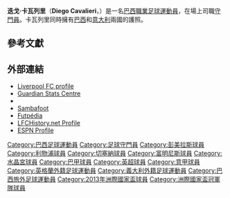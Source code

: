 {{noteta|G1=uefa|G2=意甲|G3=南美球會|G4=Football
|T=zh-hans:迭戈·卡瓦列里;zh-hk:迪亞高·卡華利尼;zh-tw:迪亞哥·卡瓦列里;
|1=zh-hans:卡瓦列里;zh-hk:卡華利尼;zh-tw:卡瓦列里;
|2=zh-hans:迭戈;zh-hk:迪亞高;zh-tw:迪亞哥;
}}
{{Infobox football biography
| name           = 迭戈·卡瓦列里<br />''Diego Cavalieri''
| image          = Diego Cavalieri Palmeiras.jpg
| image_size     = 200
| fullname       = Diego Cavalieri<ref name=BDFutbol>{{cite web |url=http://www.bdfutbol.com/en/j/j90779.html |title=Cavalieri: Diego Cavalieri: Player |publisher=BDFutbol |accessdate=30 December 2017 |archive-date=2017-12-30 |archive-url=https://web.archive.org/web/20171230130616/http://www.bdfutbol.com/en/j/j90779.html |dead-url=no }}</ref>
| birth_date     = {{birth date and age|1982|12|1|df=y}}<ref name=BDFutbol/>
| birth_place    = 巴西[[圣保罗|圣保罗]]
| height         = {{convert|1.89|m|ftin|abbr=on}}<ref>{{cite web |title=Diego Cavalieri |url=https://www.fifa.com/confederationscup/players/player=175677/index.html |publisher=FIFA |accessdate=21 January 2014 |archiveurl=https://web.archive.org/web/20140322091239/http://www.fifa.com/confederationscup/players/player%3D175677/index.html |archivedate=22 March 2014 |deadurl=yes}}</ref>
| currentclub    = 
| clubnumber     = 
| position = [[守門員|守門員]]
| youthyears1    = 2001–2002 
| youthclubs1    = [[彭美拉斯體育會|彭美拉斯]] 
| years1         = 2002–2008 
| clubs1         = [[彭美拉斯體育會|彭美拉斯]]
| caps1          = 65
| goals1         = 0
| years2         = 2008–2010     
| clubs2         = [[利物浦足球俱樂部|利物浦]]
| caps2          = 0
| goals2         = 0
| years3         = 2010
| clubs3         = [[切塞纳足球俱乐部|切塞纳]]
| caps3          = 0
| goals3         = 0
| years4         = 2011–2017
| clubs4         = [[富明尼斯足球會|富明尼斯]] 
| caps4          = 204
| goals4         = 0
| years5         = 2018
| clubs5         = [[水晶宮足球會|水晶宮]]
| caps5          = 0
| goals5         = 0
| nationalyears1 = 2012–2013
| nationalteam1  = [[巴西國家足球隊|巴西]]
| nationalcaps1  = 3
| nationalgoals1 = 0
| pcupdate = 2010年8月24日 (二) 05:25 (UTC) 
| ntupdate = 
}}
'''迭戈·卡瓦列里'''（'''Diego Cavalieri'''，{{bd|1982年|12月1日|catIDx=Cavalieri, Diego}}）是一名[[巴西|巴西]][[職業|職業]][[足球|足球]][[運動員|運動員]]，在場上司職[[守門員|守門員]]。卡瓦列里同時擁有[[巴西|巴西]]和[[意大利|意大利]]兩國的護照。

==參考文獻==
{{reflist}}

==外部連結==
*[https://web.archive.org/web/20091204022717/http://www.liverpoolfc.tv/team/first-team/player/1-diego-cavalieri Liverpool FC profile]
*[http://guardian.touch-line.com/StatsCentre.asp?Lang=0&CTID=59&CPID=133&pStr=Player&PLID=131024&TEID=1320 Guardian Stats Centre] {{Wayback|url=http://guardian.touch-line.com/StatsCentre.asp?Lang=0&CTID=59&CPID=133&pStr=Player&PLID=131024&TEID=1320 |date=20120506052012 }}
*{{soccerbase|35386|迭戈·卡瓦列里}}
*[https://web.archive.org/web/20080803220134/http://www.sambafoot.co.uk/players/1884_Diego_Cavalieri.html Sambafoot]
*[https://web.archive.org/web/20090212175625/http://futpedia.globo.com/jogadores/diego-cavalieri Futpédia] {{pt icon}}
*[http://www.lfchistory.net/player_profile.asp?player_id=1199 LFCHistory.net Profile] {{Wayback|url=http://www.lfchistory.net/player_profile.asp?player_id=1199 |date=20100616201540 }}
*[http://soccernet.espn.go.com/players/profile?id=83928&cc=5739 ESPN Profile] {{Wayback|url=http://soccernet.espn.go.com/players/profile?id=83928&cc=5739 |date=20100511011925 }}

{{2013年聯合會盃足球賽巴西參賽名單}}

{{DEFAULTSORT:Cavalieri, Diego}}
[[Category:巴西足球運動員|Category:巴西足球運動員]]
[[Category:足球守門員|Category:足球守門員]]
[[Category:彭美拉斯球員|Category:彭美拉斯球員]]
[[Category:利物浦球員|Category:利物浦球員]]
[[Category:切塞納球員|Category:切塞納球員]]
[[Category:富明尼斯球員|Category:富明尼斯球員]]
[[Category:水晶宮球員|Category:水晶宮球員]]
[[Category:巴甲球員|Category:巴甲球員]]
[[Category:英超球員|Category:英超球員]]
[[Category:意甲球員|Category:意甲球員]]
[[Category:英格蘭外籍足球運動員|Category:英格蘭外籍足球運動員]]
[[Category:義大利外籍足球運動員|Category:義大利外籍足球運動員]]
[[Category:巴西旅外足球運動員|Category:巴西旅外足球運動員]]
[[Category:2013年洲際國家盃球員|Category:2013年洲際國家盃球員]]
[[Category:洲際國家盃冠軍隊球員|Category:洲際國家盃冠軍隊球員]]